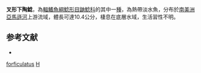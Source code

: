 {{Speciesbox
| taxon = Hypodoras forficulatus
| binomial_authority = [[Eigenmann|Eigenmann]], 1925
| status = NE
| status_system = IUCN3.1
}}

'''叉形下陶鯰'''，為[[輻鰭魚綱|輻鰭魚綱]][[鯰形目|鯰形目]][[鼬鯰科|鼬鯰科]]的其中一[[種|種]]，為熱帶淡水魚，分布於[[南美洲|南美洲]][[亞馬遜河|亞馬遜河]]上游流域，體長可達10.4公分，棲息在底層水域，生活習性不明。

==参考文献==
*{{FishBase_species|genus=Hypodoras|species=forficulatus|year=2015|month=7}}

{{Taxonbar}}
[[Category:下陶鯰屬|forficulatus]]
[[Category:1925年描述的鱼类|H]]